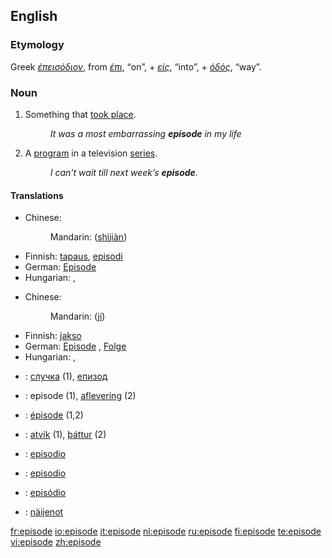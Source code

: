 {{see|Episode|épisode}}
==English==

===Etymology===
Greek ''[[έπεισόδιον]]'', from ''[[έπι]]'', “on”, + ''[[είς]]'', “into”, + ''[[όδός]]'', “way”.

===Noun===
{{en-noun}}

# Something that [[take place|took place]].
#: ''It was a most embarrassing '''episode''' in my life''
# A [[program]] in a television [[series]].
#: ''I can't wait till next week’s '''episode'''.''

====Translations====
{{trans-top|something that took place}}
*Chinese:
*:Mandarin: {{zh-ts|事件|事件}} ([[shì]][[jiàn]])
*Finnish: [[tapaus]], [[episodi]] 
*German: [[Episode]] {{f}}
*Hungarian: {{t|hu|esemény}}, {{t|hu|epizód}}
{{trans-mid}}
{{trans-bottom}}

{{trans-top|a program in a television series}}
*Chinese:
*:Mandarin: {{zh-ts|集|集}} ([[jí]])
*Finnish: [[jakso]]
*German: [[Episode]] {{f}}, [[Folge]] {{f}}
*Hungarian: {{t|hu|rész}}, {{t|hu|epizód}}
{{trans-mid}}
{{trans-bottom}}

{{checktrans-top}}
*{{ttbc|Bulgarian}}: [[случка]] {{f}} (1), [[епизод]] {{m}}
*{{ttbc|Dutch}}: episode {{f}} (1), [[aflevering]] {{f}} (2)
*{{ttbc|French}}: [[épisode]] {{f}} (1,2)
{{checktrans-mid}}
*{{ttbc|Icelandic}}: [[atvik]] (1), [[þáttur]] (2)
*{{ttbc|Interlingua}}: [[episodio]]
*{{ttbc|Spanish}}: [[episodio]]
*{{ttbc|Portuguese}}: [[episódio]]
*{{ttbc|Volapük}}: [[näijenot]]
{{checktrans-bottom}}

[[fr:episode]]
[[io:episode]]
[[it:episode]]
[[nl:episode]]
[[ru:episode]]
[[fi:episode]]
[[te:episode]]
[[vi:episode]]
[[zh:episode]]